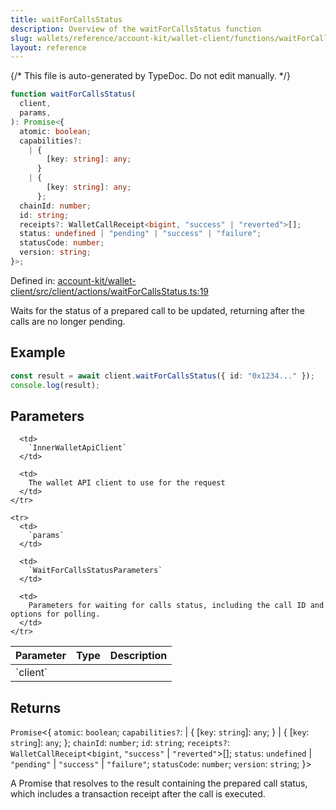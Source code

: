 ```yaml
---
title: waitForCallsStatus
description: Overview of the waitForCallsStatus function
slug: wallets/reference/account-kit/wallet-client/functions/waitForCallsStatus
layout: reference
---
```


{/* This file is auto-generated by TypeDoc. Do not edit manually. */}

```ts
function waitForCallsStatus(
  client,
  params,
): Promise<{
  atomic: boolean;
  capabilities?:
    | {
        [key: string]: any;
      }
    | {
        [key: string]: any;
      };
  chainId: number;
  id: string;
  receipts?: WalletCallReceipt<bigint, "success" | "reverted">[];
  status: undefined | "pending" | "success" | "failure";
  statusCode: number;
  version: string;
}>;
```

Defined in: [account-kit/wallet-client/src/client/actions/waitForCallsStatus.ts:19](https://github.com/alchemyplatform/aa-sdk/blob/17aad1f572375d42a06c7e3238078a88a435d459/account-kit/wallet-client/src/client/actions/waitForCallsStatus.ts#L19)

Waits for the status of a prepared call to be updated, returning after the calls are no longer pending.

## Example

```ts
const result = await client.waitForCallsStatus({ id: "0x1234..." });
console.log(result);
```

## Parameters

<table>
  <thead>
    <tr>
      <th align="left">Parameter</th>
      <th align="left">Type</th>
      <th align="left">Description</th>
    </tr>
  </thead>

  <tbody>
    <tr>
      <td>
        `client`
      </td>

      <td>
        `InnerWalletApiClient`
      </td>

      <td>
        The wallet API client to use for the request
      </td>
    </tr>

    <tr>
      <td>
        `params`
      </td>

      <td>
        `WaitForCallsStatusParameters`
      </td>

      <td>
        Parameters for waiting for calls status, including the call ID and options for polling.
      </td>
    </tr>

  </tbody>
</table>

## Returns

`Promise`\<\{
`atomic`: `boolean`;
`capabilities?`: | \{
\[`key`: `string`]: `any`;
}
| \{
\[`key`: `string`]: `any`;
};
`chainId`: `number`;
`id`: `string`;
`receipts?`: `WalletCallReceipt`\<`bigint`, `"success"` | `"reverted"`>\[];
`status`: `undefined` | `"pending"` | `"success"` | `"failure"`;
`statusCode`: `number`;
`version`: `string`;
}>

A Promise that resolves to the result containing the prepared call status, which includes a transaction receipt after the call is executed.
